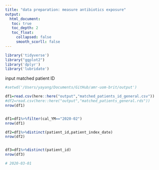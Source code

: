 ```yaml
---
title: "data preparation: measure antibiotics exposure"
output: 
  html_document:
   toc: true
   toc_depth: 2
   toc_float:
     collapsed: false
     smooth_scorll: false
---
```


```r
library('tidyverse')
library("ggplot2")
library('dplyr')
library('lubridate')
```

input matched patient ID
```r
#setwd('/Users/yayang/Documents/GitHub/amr-uom-brit/output')

df1=read.csv(here::here("output","matched_patients_id_general.csv"))
#df2=read.csv(here::here("output","matched_patients_general.rds"))
nrow(df1)


df1=df1%>%filter(cal_YM=="2020-02")
nrow(df1)

df2=df1%>%distinct(patient_id,patient_index_date)
nrow(df2)


df3=df1%>%distinct(patient_id)
nrow(df3)

# 2020-03-01

```

